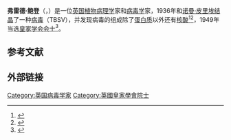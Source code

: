 
'''弗雷德·鲍登'''（{{lang-en|Frederick Charles Bawden}}，{{bd|1908年|8月18日|1972年|2月8日}}）是一位[[英国|英国]][[植物病理学|植物病理学]]家和[[病毒学|病毒学]]家，1936年和[[诺曼·皮里埃|诺曼·皮里埃]][[结晶|结晶]]了一种[[病毒|病毒]]（TBSV），并发现病毒的组成除了[[蛋白质|蛋白质]]以外还有[[核酸|核酸]]<ref>{{cite journal|doi=10.1098/rspb.1937.0054|title=The Isolation and some properties of liquid crystalline substances from solanaceous plants infected with three strains of tobacco mosaic virus|journal=Proceedings of the Royal Society of London. Series B - Biological Sciences|year=1937|volume=123|issue=832|pages=274–320|bibcode=1937RSPSB.123..274B|last1=Bawden|first1=F. C.|last2=Pirie|first2=N. W.|doi-access=free}}</ref><ref>{{cite journal|last1=Fowden|first1=L.|last2=Pierpoint|first2=S.|title=Norman Pirie (1907-97)|journal=[[Nature_(journal)|Nature]]|volume=387|issue=6633|page=560|doi=10.1038/42378|year=1997|pmid=9177338}}</ref>，1949年当选[[皇家学会会士|皇家学会会士]]<ref name=obit>{{cite journal|title=Frederick Charles Bawden, 1908-1972| year=1973| journal= Biographical Memoirs of Fellows of the Royal Society|volume= 19|pages=19–63|author=Pirie, N.W. | doi=10.1098/rsbm.1973.0002| pmid=11615722| s2cid=32966029}}</ref>。

== 参考文献 ==
{{reflist}}

==外部链接==
{{Authority control}}
{{DEFAULTSORT:Bawden Frederick Charles}}

[[Category:英国病毒学家|Category:英国病毒学家]]
[[Category:英國皇家學會院士|Category:英國皇家學會院士]]